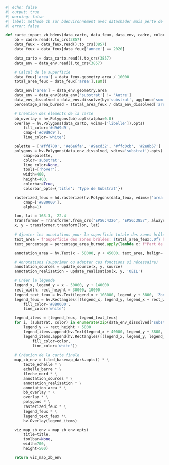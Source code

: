 
```python
#| echo: false
#| output: true
#| warning: false
#| label: methode zb sur bdenvironnement avec datashader mais perte de l'hovertool feux
#| error: false

def carte_impact_zb_bdenv(data_carto, data_feux, data_env, cadre, color_env, title, tolerance, textlegende,source):
    bb = cadre.read().to_crs(3857)
    data_feux = data_feux.read().to_crs(3857)
    data_feux = data_feux[data_feux['annee'] == 2020]

    data_carto = data_carto.read().to_crs(3857)
    data_env = data_env.read().to_crs(3857)

    # Calcul de la superficie
    data_feux['area'] = data_feux.geometry.area / 10000
    total_area_feux = data_feux['area'].sum()

    data_env['area'] = data_env.geometry.area
    data_env = data_env[data_env['substrat'] != 'Autre']
    data_env_dissolved = data_env.dissolve(by='substrat', aggfunc='sum').reset_index()
    percentage_area_burned = (total_area_feux / data_env_dissolved['area']) * 100

    # Création des éléments de la carte
    bb_overlay = hv.Polygons(bb).opts(alpha=0.0)
    overlay = hv.Polygons(data_carto, vdims=['libelle']).opts(
        fill_color='#d9d9d9',
        cmap=['#d9d9d9'],
        line_color='white')

    palette = ['#ffd700', '#e6e6fa', '#9acd32', '#ffc0cb', '#2e8b57']
    polygons = hv.Polygons(data_env_dissolved, vdims='substrat').opts(
        cmap=palette,
        color='substrat',
        line_color=None,
        tools=['hover'],
        width=400,
        height=400,
        colorbar=True,
        colorbar_opts={'title': 'Type de Substrat'})

    rasterized_feux = hd.rasterize(hv.Polygons(data_feux, vdims=['area']), width=500, height=500).opts(
        cmap=['#8B0000'],
        alpha=1)

    lon, lat = 163.3, -22.4
    transformer = Transformer.from_crs("EPSG:4326", "EPSG:3857", always_xy=True)
    x, y = transformer.transform(lon, lat)

    # Ajouter les annotations pour la superficie totale des zones brûlées et le pourcentage
    text_area = f"Superficie des zones brûlées: {total_area_feux:.0f} ha"
    text_percentage = percentage_area_burned.apply(lambda x: f"Part de la superficie brûlée: {x:.2f}%")  

    annotation_area = hv.Text(x - 50000, y + 45000, text_area, halign='left', valign='top', fontsize=8)

    # Annotations (supprimer ou adapter ces fonctions si nécessaire)
    annotation_sources = update_source(x, y, source)
    annotation_realisation = update_realisation(x, y, 'OEIL')

    # Créer la légende
    legend_x, legend_y = x - 50000, y + 140000
    rect_width, rect_height = 30000, 10000
    legend_text_feux = hv.Text(legend_x + 108000, legend_y + 3800, 'Zones brûlées', halign='right', valign='center', fontsize=8)
    legend_feux = hv.Rectangles([(legend_x, legend_y, legend_x + rect_width, legend_y + rect_height)]).opts(
        fill_color='#8B0000',
        line_color='white')

    legend_items = [legend_feux, legend_text_feux]
    for i, (substrat, color) in enumerate(zip(data_env_dissolved['substrat'], palette)):
        legend_y -= rect_height + 5000
        legend_items.append(hv.Text(legend_x + 40000, legend_y + 3800, substrat, halign='left', valign='center', fontsize=8))
        legend_items.append(hv.Rectangles([(legend_x, legend_y, legend_x + rect_width, legend_y + rect_height)]).opts(
            fill_color=color,
            line_color='white'))

    # Création de la carte finale
    map_zb_env = tiled_basemap_dark.opts() * \
        texte_echelle * \
        echelle_barre * \
        fleche_nord * \
        annotation_sources * \
        annotation_realisation * \
        annotation_area * \
        bb_overlay * \
        overlay * \
        polygons * \
        rasterized_feux * \
        legend_feux * \
        legend_text_feux *\
        hv.Overlay(legend_items)

    viz_map_zb_env = map_zb_env.opts(
        title=title,
        toolbar=None,
        width=700,
        height=500)

    return viz_map_zb_env
```